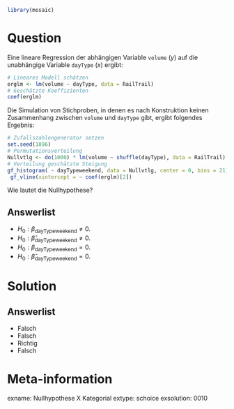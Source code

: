```r
library(mosaic)
```

Question
========

Eine lineare Regression der abhängigen Variable `volume` ($y$) auf die unabhängige Variable `dayType` ($x$) ergibt:

```r
# Lineares Modell schätzen
erglm <- lm(volume ~ dayType, data = RailTrail)
# Geschätzte Koeffizienten
coef(erglm)
```

Die Simulation von Stichproben, in denen es nach Konstruktion keinen Zusammenhang zwischen `volume` und `dayType` gibt, ergibt folgendes Ergebnis:

```r
# Zufallszahlengenerator setzen
set.seed(1896)
# Permutationsverteilung
Nullvtlg <- do(1000) * lm(volume ~ shuffle(dayType), data = RailTrail)
# Verteilung geschätzte Steigung
gf_histogram( ~ dayTypeweekend, data = Nullvtlg, center = 0, bins = 21) %>%
 gf_vline(xintercept = ~ coef(erglm)[2]) 
```

Wie lautet die Nullhypothese?

Answerlist
----------
* $H_0: \beta_{\text{dayTypeweekend}} \neq 0$.
* $H_0: \hat{\beta}_{\text{dayTypeweekend}} \neq 0$.
* $H_0: \beta_{\text{dayTypeweekend}} = 0$.
* $H_0: \hat{\beta}_{\text{dayTypeweekend}} = 0$.

Solution
========

Answerlist
----------
* Falsch
* Falsch
* Richtig
* Falsch

Meta-information
================
exname: Nullhypothese X Kategorial
extype: schoice
exsolution: 0010